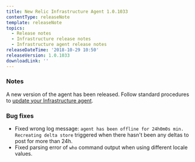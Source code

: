 ```yaml
---
title: New Relic Infrastructure Agent 1.0.1033
contentType: releaseNote
template: releaseNote
topics:
  - Release notes
  - Infrastructure release notes
  - Infrastructure agent release notes
releaseDateTime: '2018-10-29 10:50'
releaseVersion: 1.0.1033
downloadLink: ''
---
```


### Notes

A new version of the agent has been released. Follow standard procedures to [update your Infrastructure agent](/docs/infrastructure/new-relic-infrastructure/installation/update-infrastructure-agent).

### Bug fixes

* Fixed wrong log message: `agent has been offline for 24h0m0s min. Recreating delta store` triggered when there hasn't been any deltas to post for more than 24h.
* Fixed parsing error of `who` command output when using different locale values.
